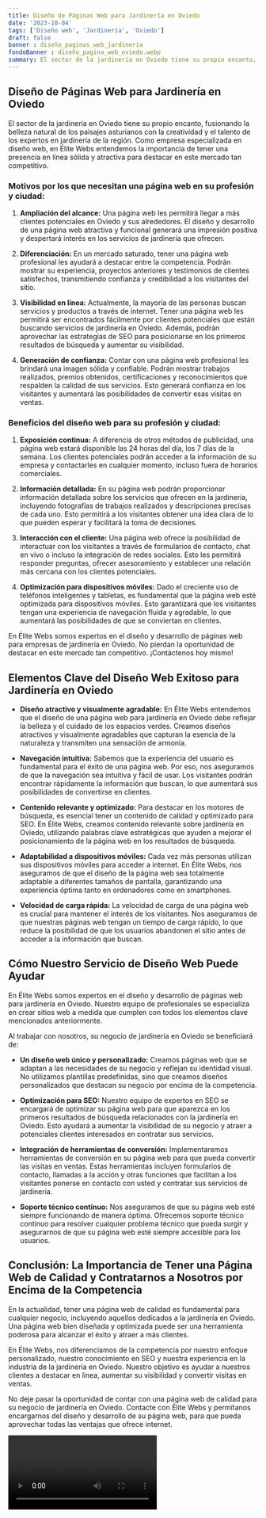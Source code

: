```yaml
---
title: Diseño de Páginas Web para Jardinería en Oviedo
date: '2023-10-04'
tags: ['Diseño web', 'Jardinería', 'Oviedo']
draft: false
banner : diseño_paginas_web_jardinería
fondoBanner : diseño_pagina_web_oviedo.webp
summary: El sector de la jardinería en Oviedo tiene su propio encanto, fusionando la belleza natural de los paisajes asturianos con la creatividad y el talento de los expertos en jardinería de la región. Como empresa especializada en diseño web, en Élite Webs entendemos la importancia de tener una presencia en línea sólida y atractiva para destacar en este mercado tan competitivo.
---
```


## Diseño de Páginas Web para Jardinería en Oviedo

El sector de la jardinería en Oviedo tiene su propio encanto, fusionando la belleza natural de los paisajes asturianos con la creatividad y el talento de los expertos en jardinería de la región. Como empresa especializada en diseño web, en Élite Webs entendemos la importancia de tener una presencia en línea sólida y atractiva para destacar en este mercado tan competitivo.

### Motivos por los que necesitan una página web en su profesión y ciudad:

1. **Ampliación del alcance:** Una página web les permitirá llegar a más clientes potenciales en Oviedo y sus alrededores. El diseño y desarrollo de una página web atractiva y funcional generará una impresión positiva y despertará interés en los servicios de jardinería que ofrecen.

2. **Diferenciación:** En un mercado saturado, tener una página web profesional les ayudará a destacar entre la competencia. Podrán mostrar su experiencia, proyectos anteriores y testimonios de clientes satisfechos, transmitiendo confianza y credibilidad a los visitantes del sitio.

3. **Visibilidad en línea:** Actualmente, la mayoría de las personas buscan servicios y productos a través de internet. Tener una página web les permitirá ser encontrados fácilmente por clientes potenciales que están buscando servicios de jardinería en Oviedo. Además, podrán aprovechar las estrategias de SEO para posicionarse en los primeros resultados de búsqueda y aumentar su visibilidad.

4. **Generación de confianza:** Contar con una página web profesional les brindará una imagen sólida y confiable. Podrán mostrar trabajos realizados, premios obtenidos, certificaciones y reconocimientos que respalden la calidad de sus servicios. Esto generará confianza en los visitantes y aumentará las posibilidades de convertir esas visitas en ventas.

### Beneficios del diseño web para su profesión y ciudad:

1. **Exposición continua:** A diferencia de otros métodos de publicidad, una página web estará disponible las 24 horas del día, los 7 días de la semana. Los clientes potenciales podrán acceder a la información de su empresa y contactarles en cualquier momento, incluso fuera de horarios comerciales.

2. **Información detallada:** En su página web podrán proporcionar información detallada sobre los servicios que ofrecen en la jardinería, incluyendo fotografías de trabajos realizados y descripciones precisas de cada uno. Esto permitirá a los visitantes obtener una idea clara de lo que pueden esperar y facilitará la toma de decisiones.

3. **Interacción con el cliente:** Una página web ofrece la posibilidad de interactuar con los visitantes a través de formularios de contacto, chat en vivo o incluso la integración de redes sociales. Esto les permitirá responder preguntas, ofrecer asesoramiento y establecer una relación más cercana con los clientes potenciales.

4. **Optimización para dispositivos móviles:** Dado el creciente uso de teléfonos inteligentes y tabletas, es fundamental que la página web esté optimizada para dispositivos móviles. Esto garantizará que los visitantes tengan una experiencia de navegación fluida y agradable, lo que aumentará las posibilidades de que se conviertan en clientes.

En Élite Webs somos expertos en el diseño y desarrollo de páginas web para empresas de jardinería en Oviedo. No pierdan la oportunidad de destacar en este mercado tan competitivo. ¡Contáctenos hoy mismo!

<GifSeo />

<Cta />

## Elementos Clave del Diseño Web Exitoso para Jardinería en Oviedo

- **Diseño atractivo y visualmente agradable:** En Élite Webs entendemos que el diseño de una página web para jardinería en Oviedo debe reflejar la belleza y el cuidado de los espacios verdes. Creamos diseños atractivos y visualmente agradables que capturan la esencia de la naturaleza y transmiten una sensación de armonía.

- **Navegación intuitiva:** Sabemos que la experiencia del usuario es fundamental para el éxito de una página web. Por eso, nos aseguramos de que la navegación sea intuitiva y fácil de usar. Los visitantes podrán encontrar rápidamente la información que buscan, lo que aumentará sus posibilidades de convertirse en clientes.

- **Contenido relevante y optimizado:** Para destacar en los motores de búsqueda, es esencial tener un contenido de calidad y optimizado para SEO. En Élite Webs, creamos contenido relevante sobre jardinería en Oviedo, utilizando palabras clave estratégicas que ayuden a mejorar el posicionamiento de la página web en los resultados de búsqueda.

- **Adaptabilidad a dispositivos móviles:** Cada vez más personas utilizan sus dispositivos móviles para acceder a internet. En Élite Webs, nos aseguramos de que el diseño de la página web sea totalmente adaptable a diferentes tamaños de pantalla, garantizando una experiencia óptima tanto en ordenadores como en smartphones.

- **Velocidad de carga rápida:** La velocidad de carga de una página web es crucial para mantener el interés de los visitantes. Nos aseguramos de que nuestras páginas web tengan un tiempo de carga rápido, lo que reduce la posibilidad de que los usuarios abandonen el sitio antes de acceder a la información que buscan.

## Cómo Nuestro Servicio de Diseño Web Puede Ayudar

En Élite Webs somos expertos en el diseño y desarrollo de páginas web para jardinería en Oviedo. Nuestro equipo de profesionales se especializa en crear sitios web a medida que cumplen con todos los elementos clave mencionados anteriormente.

Al trabajar con nosotros, su negocio de jardinería en Oviedo se beneficiará de:

- **Un diseño web único y personalizado:** Creamos páginas web que se adaptan a las necesidades de su negocio y reflejan su identidad visual. No utilizamos plantillas predefinidas, sino que creamos diseños personalizados que destacan su negocio por encima de la competencia.

- **Optimización para SEO:** Nuestro equipo de expertos en SEO se encargará de optimizar su página web para que aparezca en los primeros resultados de búsqueda relacionados con la jardinería en Oviedo. Esto ayudará a aumentar la visibilidad de su negocio y atraer a potenciales clientes interesados en contratar sus servicios.

- **Integración de herramientas de conversión:** Implementaremos herramientas de conversión en su página web para que pueda convertir las visitas en ventas. Estas herramientas incluyen formularios de contacto, llamadas a la acción y otras funciones que facilitan a los visitantes ponerse en contacto con usted y contratar sus servicios de jardinería.

- **Soporte técnico continuo:** Nos aseguramos de que su página web esté siempre funcionando de manera óptima. Ofrecemos soporte técnico continuo para resolver cualquier problema técnico que pueda surgir y asegurarnos de que su página web esté siempre accesible para los usuarios.

## Conclusión: La Importancia de Tener una Página Web de Calidad y Contratarnos a Nosotros por Encima de la Competencia

En la actualidad, tener una página web de calidad es fundamental para cualquier negocio, incluyendo aquellos dedicados a la jardinería en Oviedo. Una página web bien diseñada y optimizada puede ser una herramienta poderosa para alcanzar el éxito y atraer a más clientes.

En Élite Webs, nos diferenciamos de la competencia por nuestro enfoque personalizado, nuestro conocimiento en SEO y nuestra experiencia en la industria de la jardinería en Oviedo. Nuestro objetivo es ayudar a nuestros clientes a destacar en línea, aumentar su visibilidad y convertir visitas en ventas.

No deje pasar la oportunidad de contar con una página web de calidad para su negocio de jardinería en Oviedo. Contacte con Élite Webs y permítanos encargarnos del diseño y desarrollo de su página web, para que pueda aprovechar todas las ventajas que ofrece internet.

<Video />

<CtaBot job='Jardinería' city='Oviedo'/>

<Gmaps query='Oviedo+españa+maps' />